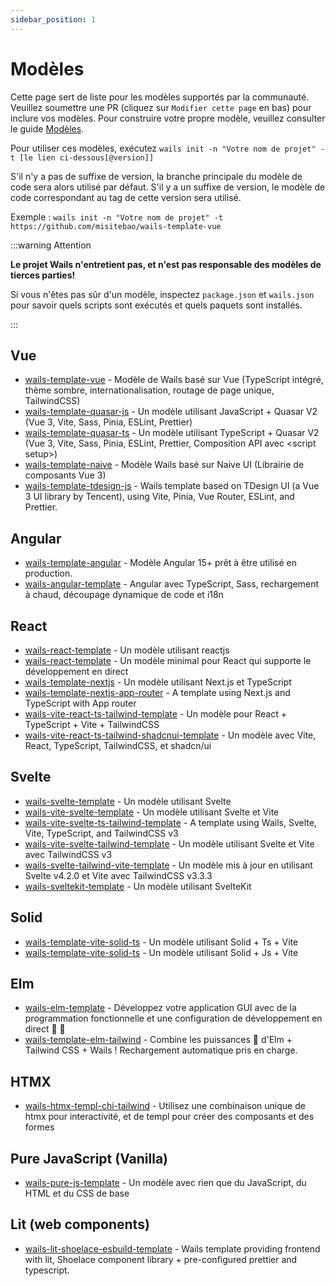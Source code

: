 ```yaml
---
sidebar_position: 1
---
```


# Modèles

Cette page sert de liste pour les modèles supportés par la communauté. Veuillez soumettre une PR (cliquez sur `Modifier cette page` en bas) pour inclure vos modèles. Pour construire votre propre modèle, veuillez consulter le guide [Modèles](../guides/templates.mdx).

Pour utiliser ces modèles, exécutez `wails init -n "Votre nom de projet" -t [le lien ci-dessous[@version]]`

S'il n'y a pas de suffixe de version, la branche principale du modèle de code sera alors utilisé par défaut. S'il y a un suffixe de version, le modèle de code correspondant au tag de cette version sera utilisé.

Exemple : `wails init -n "Votre nom de projet" -t https://github.com/misitebao/wails-template-vue`

:::warning Attention

**Le projet Wails n'entretient pas, et n'est pas responsable des modèles de tierces parties!**

Si vous n'êtes pas sûr d'un modèle, inspectez `package.json` et `wails.json` pour savoir quels scripts sont exécutés et quels paquets sont installés.

:::

## Vue

- [wails-template-vue](https://github.com/misitebao/wails-template-vue) - Modèle de Wails basé sur Vue (TypeScript intégré, thème sombre, internationalisation, routage de page unique, TailwindCSS)
- [wails-template-quasar-js](https://github.com/sgosiaco/wails-template-quasar-js) - Un modèle utilisant JavaScript + Quasar V2 (Vue 3, Vite, Sass, Pinia, ESLint, Prettier)
- [wails-template-quasar-ts](https://github.com/sgosiaco/wails-template-quasar-ts) - Un modèle utilisant TypeScript + Quasar V2 (Vue 3, Vite, Sass, Pinia, ESLint, Prettier, Composition API avec &lt;script setup&gt;)
- [wails-template-naive](https://github.com/tk103331/wails-template-naive) - Modèle Wails basé sur Naive UI (Librairie de composants Vue 3)
- [wails-template-tdesign-js](https://github.com/tongque0/wails-template-tdesign-js) - Wails template based on TDesign UI (a Vue 3 UI library by Tencent), using Vite, Pinia, Vue Router, ESLint, and Prettier.

## Angular

- [wails-template-angular](https://github.com/mateothegreat/wails-template-angular) - Modèle Angular 15+ prêt à être utilisé en production.
- [wails-angular-template](https://github.com/TAINCER/wails-angular-template) - Angular avec TypeScript, Sass, rechargement à chaud, découpage dynamique de code et i18n

## React

- [wails-react-template](https://github.com/AlienRecall/wails-react-template) - Un modèle utilisant reactjs
- [wails-react-template](https://github.com/flin7/wails-react-template) - Un modèle minimal pour React qui supporte le développement en direct
- [wails-template-nextjs](https://github.com/LGiki/wails-template-nextjs) - Un modèle utilisant Next.js et TypeScript
- [wails-template-nextjs-app-router](https://github.com/thisisvk-in/wails-template-nextjs-app-router) - A template using Next.js and TypeScript with App router
- [wails-vite-react-ts-tailwind-template](https://github.com/hotafrika/wails-vite-react-ts-tailwind-template) - Un modèle pour React + TypeScript + Vite + TailwindCSS
- [wails-vite-react-ts-tailwind-shadcnui-template](https://github.com/Mahcks/wails-vite-react-tailwind-shadcnui-ts) - Un modèle avec Vite, React, TypeScript, TailwindCSS, et shadcn/ui

## Svelte

- [wails-svelte-template](https://github.com/raitonoberu/wails-svelte-template) - Un modèle utilisant Svelte
- [wails-vite-svelte-template](https://github.com/BillBuilt/wails-vite-svelte-template) - Un modèle utilisant Svelte et Vite
- [wails-vite-svelte-ts-tailwind-template](https://github.com/xvertile/wails-vite-svelte-tailwind-template) - A template using Wails, Svelte, Vite, TypeScript, and TailwindCSS v3
- [wails-vite-svelte-tailwind-template](https://github.com/BillBuilt/wails-vite-svelte-tailwind-template) - Un modèle utilisant Svelte et Vite avec TailwindCSS v3
- [wails-svelte-tailwind-vite-template](https://github.com/PylotLight/wails-vite-svelte-tailwind-template/tree/master) - Un modèle mis à jour en utilisant Svelte v4.2.0 et Vite avec TailwindCSS v3.3.3
- [wails-sveltekit-template](https://github.com/h8gi/wails-sveltekit-template) - Un modèle utilisant SvelteKit

## Solid

- [wails-template-vite-solid-ts](https://github.com/xijaja/wails-template-solid-ts) - Un modèle utilisant Solid + Ts + Vite
- [wails-template-vite-solid-ts](https://github.com/xijaja/wails-template-solid-js) - Un modèle utilisant Solid + Js + Vite

## Elm

- [wails-elm-template](https://github.com/benjamin-thomas/wails-elm-template) - Développez votre application GUI avec de la programmation fonctionnelle et une configuration de développement en direct :tada: :rocket:
- [wails-template-elm-tailwind](https://github.com/rnice01/wails-template-elm-tailwind) - Combine les puissances :muscle: d'Elm + Tailwind CSS + Wails ! Rechargement automatique pris en charge.

## HTMX

- [wails-htmx-templ-chi-tailwind](https://github.com/PylotLight/wails-hmtx-templ-template) - Utilisez une combinaison unique de htmx pour interactivité, et de templ pour créer des composants et des formes

## Pure JavaScript (Vanilla)

- [wails-pure-js-template](https://github.com/KiddoV/wails-pure-js-template) - Un modèle avec rien que du JavaScript, du HTML et du CSS de base


## Lit (web components)

- [wails-lit-shoelace-esbuild-template](https://github.com/Braincompiler/wails-lit-shoelace-esbuild-template) - Wails template providing frontend with lit, Shoelace component library + pre-configured prettier and typescript.
